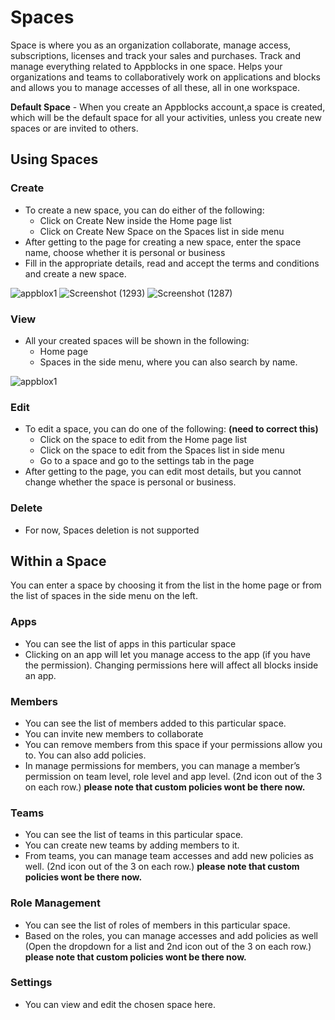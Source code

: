 # Spaces

Space is where you as an organization collaborate, manage access, subscriptions, licenses and track your sales and purchases. Track and manage everything related to Appblocks in one space. Helps your organizations and teams to collaboratively work on applications and blocks and allows you to manage accesses of all these, all in one workspace.

**Default Space** - When you create an Appblocks account,a space is created, which will be the default space for all your activities, unless you create new spaces or are invited to others.

## Using Spaces
### Create
* To create a new space, you can do either of the following:
    * Click on Create New inside the Home page list
    * Click on Create New Space on the Spaces list in side menu
* After getting to the page for creating a new space, enter the space name, choose whether it is personal or business
* Fill in the appropriate details, read and accept the terms and conditions and create a new space.

 ![appblox1](https://user-images.githubusercontent.com/97872852/203815423-ab340f16-f85d-454a-9d16-aec76055d569.png)
![Screenshot (1293)](https://user-images.githubusercontent.com/97872852/203817026-726c1e40-b25c-4f7b-a354-8067275ca9fb.png)
![Screenshot (1287)](https://user-images.githubusercontent.com/97872852/203817110-6dfde0c1-cd70-456f-9f64-f3085f8afad0.png)

### View
* All your created spaces will be shown in the following:
    * Home page
    * Spaces in the side menu, where you can also search by name.

![appblox1](https://user-images.githubusercontent.com/97872852/203819120-ba567b84-d94d-4a7d-9e4b-c54b4a8911fc.png)

### Edit
* To edit a space, you can do one of the following: **(need to correct this)**
    * Click on the space to edit from the Home page list
    * Click on the space to edit from the Spaces list in side menu
    * Go to a space and go to the settings tab in the page
* After getting to the page, you can edit most details, but you cannot change whether the space is personal or business.

### Delete
* For now, Spaces deletion is not supported

## Within a Space
You can enter a space by choosing it from the list in the home page or from the list of spaces in the side menu on the left.

### Apps
* You can see the list of apps in this particular space
* Clicking on an app will let you manage access to the app (if you have the permission). Changing permissions here will affect all blocks inside an app.

### Members
* You can see the list of members added to this particular space. 
* You can invite new members to collaborate
* You can remove members from this space if your permissions allow you to. You can also add policies.
* In manage permissions for members, you can manage a member’s permission on team level, role level and app level. (2nd icon out of the 3 on each row.)
**please note that custom policies wont be there now.**

### Teams
* You can see the list of teams in this particular space.
* You can create new teams by adding members to it.
* From teams, you can manage team accesses and add new policies as well. (2nd icon out of the 3 on each row.)
**please note that custom policies wont be there now.**

### Role Management
* You can see the list of roles of members in this particular space.
* Based on the roles, you can manage accesses and add policies as well (Open the dropdown for a list and 2nd icon out of the 3 on each row.)
**please note that custom policies wont be there now.**

### Settings
* You can view and edit the chosen space here.
